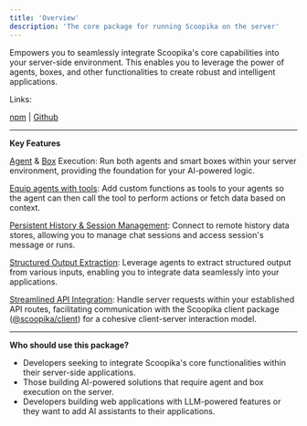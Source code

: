 ```yaml
---
title: 'Overview'
description: 'The core package for running Scoopika on the server'
---
```


Empowers you to seamlessly integrate Scoopika's core capabilities into your server-side environment. This enables you to leverage the power of agents, boxes, and other functionalities to create robust and intelligent applications.

Links:

[<Icon icon="npm" /> npm](https://npmjs.com/package/@scoopika/scoopika) |
[<Icon icon="github" /> Github](https://github.com/Scoopika/scoopika)

---

**Key Features**

[Agent](/packages/ts/scoopika/agents) & [Box](/packages/ts/scoopika/boxes) Execution: Run both agents and smart boxes within your server environment, providing the foundation for your AI-powered logic.

[Equip agents with tools](/tools): Add custom functions as tools to your agents so the agent can then call the tool to perform actions or fetch data based on context.

[Persistent History & Session Management](/history-stores): Connect to remote history data stores, allowing you to manage chat sessions and access session's message or runs.

[Structured Output Extraction](/packages/ts/scoopika/agents/methods/structured-output): Leverage agents to extract structured output from various inputs, enabling you to integrate data seamlessly into your applications.

[Streamlined API Integration](/guides/scoopika-for-the-web): Handle server requests within your established API routes, facilitating communication with the Scoopika client package ([@scoopika/client](/packages/ts/client)) for a cohesive client-server interaction model.

---

**Who should use this package?**

- Developers seeking to integrate Scoopika's core functionalities within their server-side applications.
- Those building AI-powered solutions that require agent and box execution on the server.
- Developers building web applications with LLM-powered features or they want to add AI assistants to their applications.